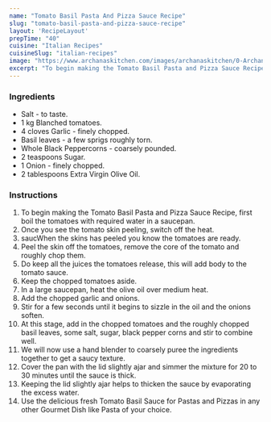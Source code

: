 ---
name: "Tomato Basil Pasta And Pizza Sauce Recipe"
slug: "tomato-basil-pasta-and-pizza-sauce-recipe"
layout: 'RecipeLayout'
prepTime: "40"
cuisine: "Italian Recipes"
cuisineSlug: "italian-recipes"
image: "https://www.archanaskitchen.com/images/archanaskitchen/0-Archanas-Kitchen-Recipes/2016/1-Archana/Tomato_Basil_Pasta_and_Pizza_Sauce_Recipe-1.jpg"
excerpt: "To begin making the Tomato Basil Pasta and Pizza Sauce Recipe, first boil the tomatoes with required water in a saucepan"
---

### Ingredients

- Salt - to taste.
- 1 kg Blanched tomatoes.
- 4 cloves Garlic - finely chopped.
- Basil leaves - a few sprigs roughly torn.
- Whole Black Peppercorns - coarsely pounded.
- 2 teaspoons Sugar.
- 1 Onion - finely chopped.
- 2 tablespoons Extra Virgin Olive Oil.

### Instructions

1. To begin making the Tomato Basil Pasta and Pizza Sauce Recipe, first boil the tomatoes with required water in a saucepan.
1. Once you see the tomato skin peeling, switch off the heat.
1. saucWhen the skins has peeled you know the tomatoes are ready.
1. Peel the skin off the tomatoes, remove the core of the tomato and roughly chop them.
1. Do keep all the juices the tomatoes release, this will add body to the tomato sauce.
1. Keep the chopped tomatoes aside.
1. In a large saucepan, heat the olive oil over medium heat.
1. Add the chopped garlic and onions.
1. Stir for a few seconds until it begins to sizzle in the oil and the onions soften.
1. At this stage, add in the chopped tomatoes and the roughly chopped basil leaves, some salt, sugar, black pepper corns and stir to combine well.
1. We will now use a hand blender to coarsely puree the ingredients together to get a saucy texture.
1. Cover the pan with the lid slightly ajar and simmer the mixture for 20 to 30 minutes until the sauce is thick.
1. Keeping the lid slightly ajar helps to thicken the sauce by evaporating the excess water.
1. Use the delicious fresh Tomato Basil Sauce for Pastas and Pizzas in any other Gourmet Dish like Pasta of your choice.
